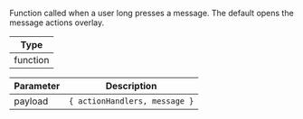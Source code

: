 Function called when a user long presses a message.
The default opens the message actions overlay.

| Type     |
| -------- |
| function |

| Parameter | Description                   |
| --------- | ----------------------------- |
| payload   | `{ actionHandlers, message }` |
